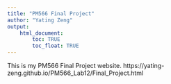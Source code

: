 ```yaml
---
title: "PM566 Final Project"
author: "Yating Zeng"
output: 
    html_document:
        toc: TRUE
        toc_float: TRUE
---
```


This is my PM566 Final Project website. 
https://yating-zeng.github.io/PM566_Lab12/Final_Project.html

<br>

